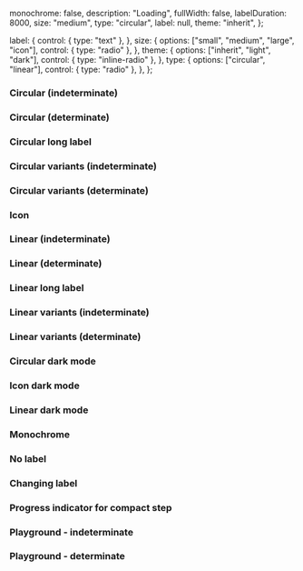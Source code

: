 
<Meta of={IcLoadingIndicatorStories} />

<Description markdown={readme} />

  monochrome: false,
  description: "Loading",
  fullWidth: false,
  labelDuration: 8000,
  size: "medium",
  type: "circular",
  label: null,
  theme: "inherit",
};

  label: {
    control: { type: "text" },
  },
  size: {
    options: ["small", "medium", "large", "icon"],
    control: { type: "radio" },
  },
  theme: {
    options: ["inherit", "light", "dark"],
    control: { type: "inline-radio" },
  },
  type: {
    options: ["circular", "linear"],
    control: { type: "radio" },
  },
};

### Circular (indeterminate)

<Canvas>
  <Story of={IcLoadingIndicatorStories.CircularIndeterminate} />
</Canvas>

### Circular (determinate)

<Canvas>
  <Story of={IcLoadingIndicatorStories.CircularDeterminate} />
</Canvas>

### Circular long label

<Canvas>
  <Story of={IcLoadingIndicatorStories.CircularLongLabel} />
</Canvas>

### Circular variants (indeterminate)

<Canvas>
  <Story of={IcLoadingIndicatorStories.CircularVariantsIndeterminate} />
</Canvas>

### Circular variants (determinate)

<Canvas>
  <Story of={IcLoadingIndicatorStories.CircularVariantsDeterminate} />
</Canvas>

### Icon

<Canvas>
  <Story of={IcLoadingIndicatorStories.Icon} />
</Canvas>

### Linear (indeterminate)

<Canvas>
  <Story of={IcLoadingIndicatorStories.LinearIndeterminate} />
</Canvas>

### Linear (determinate)

<Canvas>
  <Story of={IcLoadingIndicatorStories.LinearDeterminate} />
</Canvas>

### Linear long label

<Canvas>
  <Story of={IcLoadingIndicatorStories.LinearLongLabel} />
</Canvas>

### Linear variants (indeterminate)

<Canvas>
  <Story of={IcLoadingIndicatorStories.LinearVariantsIndeterminate} />
</Canvas>

### Linear variants (determinate)

<Canvas>
  <Story of={IcLoadingIndicatorStories.LinearVariantsDeterminate} />
</Canvas>

### Circular dark mode

<Canvas>
  <Story of={IcLoadingIndicatorStories.CircularDarkMode} />
</Canvas>

### Icon dark mode

<Canvas>
  <Story of={IcLoadingIndicatorStories.IconDarkMode} />
</Canvas>

### Linear dark mode

<Canvas>
  <Story of={IcLoadingIndicatorStories.LinearDarkMode} />
</Canvas>

### Monochrome

<Canvas>
  <Story of={IcLoadingIndicatorStories.Monochrome} />
</Canvas>

### No label

<Canvas>
  <Story of={IcLoadingIndicatorStories.NoLabel} />
</Canvas>

### Changing label

<Canvas>
  <Story of={IcLoadingIndicatorStories.ChangingLabel} />
</Canvas>

### Progress indicator for compact step

<Canvas>
  <Story of={IcLoadingIndicatorStories.ProgressIndicatorForCompactStep} />
</Canvas>

### Playground - indeterminate

<Canvas>
  <Story of={IcLoadingIndicatorStories.PlaygroundIndeterminate} />
</Canvas>

### Playground - determinate

<Canvas>
  <Story of={IcLoadingIndicatorStories.PlaygroundDeterminate} />
</Canvas>
